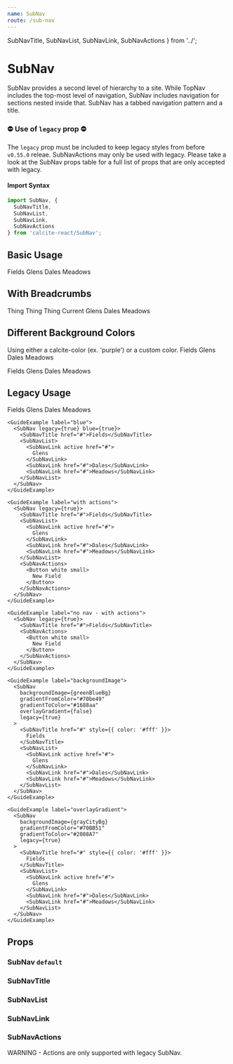 ```yaml
---
name: SubNav
route: /sub-nav
---
```


  SubNavTitle,
  SubNavList,
  SubNavLink,
  SubNavActions
} from '../';


# SubNav

SubNav provides a second level of hierarchy to a site. While TopNav includes the
top-most level of navigation, SubNav includes navigation for sections nested
inside that. SubNav has a tabbed navigation pattern and a title. 

### ⛔️ Use of `legacy` prop ⛔️

The `legacy` prop must be included to keep legacy styles from before `v0.55.0` releae. 
SubNavActions may only be used with legacy. Please take a look at the SubNav props 
table for a full list of props that are only accepted with legacy.

#### Import Syntax

```js
import SubNav, {
  SubNavTitle,
  SubNavList,
  SubNavLink,
  SubNavActions
} from 'calcite-react/SubNav';
```

## Basic Usage

<Playground>
  <SubNav>
    <SubNavTitle>Fields</SubNavTitle>
    <SubNavList>
      <SubNavLink active href="#">
        Glens
      </SubNavLink>
      <SubNavLink href="#">Dales</SubNavLink>
      <SubNavLink href="#">Meadows</SubNavLink>
    </SubNavList>
  </SubNav>
</Playground>

## With Breadcrumbs

<Playground>
  <SubNav>
    <SubNavTitle>
      <Breadcrumbs>
        <Crumb href="#">Thing</Crumb>
        <Crumb>Thing</Crumb>
        <Crumb href="#">Thing</Crumb>
        <Crumb href="#">Current</Crumb>
      </Breadcrumbs>
    </SubNavTitle>
    <SubNavList>
      <SubNavLink active href="#">
        Glens
      </SubNavLink>
      <SubNavLink href="#">Dales</SubNavLink>
      <SubNavLink href="#">Meadows</SubNavLink>
    </SubNavList>
  </SubNav>
</Playground>

## Different Background Colors
Using either a calcite-color (ex. 'purple') or a custom color.
<Playground>
  <GuideExample label="backgroundColor='purple'">
    <SubNav backgroundColor="purple">
      <SubNavTitle>Fields</SubNavTitle>
      <SubNavList>
        <SubNavLink active href="#">
          Glens
        </SubNavLink>
        <SubNavLink href="#">Dales</SubNavLink>
        <SubNavLink href="#">Meadows</SubNavLink>
      </SubNavList>
    </SubNav>
  </GuideExample>

  <GuideExample label="backgroundColor='#52993c'">
    <SubNav backgroundColor="#52993c">
      <SubNavTitle>Fields</SubNavTitle>
      <SubNavList>
        <SubNavLink active href="#">
          Glens
        </SubNavLink>
        <SubNavLink href="#">Dales</SubNavLink>
        <SubNavLink href="#">Meadows</SubNavLink>
      </SubNavList>
    </SubNav>
    </GuideExample>
</Playground>


## Legacy Usage

<Playground>

  <GuideExample label="basic usage">
    <SubNav legacy={true}>
      <SubNavTitle href="#">Fields</SubNavTitle>
      <SubNavList>
        <SubNavLink active href="#">
          Glens
        </SubNavLink>
        <SubNavLink href="#">Dales</SubNavLink>
        <SubNavLink href="#">Meadows</SubNavLink>
      </SubNavList>
    </SubNav>
    </GuideExample>

    <GuideExample label="blue">
      <SubNav legacy={true} blue={true}>
        <SubNavTitle href="#">Fields</SubNavTitle>
        <SubNavList>
          <SubNavLink active href="#">
            Glens
          </SubNavLink>
          <SubNavLink href="#">Dales</SubNavLink>
          <SubNavLink href="#">Meadows</SubNavLink>
        </SubNavList>
      </SubNav>
    </GuideExample>

    <GuideExample label="with actions">
      <SubNav legacy={true}>
        <SubNavTitle href="#">Fields</SubNavTitle>
        <SubNavList>
          <SubNavLink active href="#">
            Glens
          </SubNavLink>
          <SubNavLink href="#">Dales</SubNavLink>
          <SubNavLink href="#">Meadows</SubNavLink>
        </SubNavList>
        <SubNavActions>
          <Button white small>
            New Field
          </Button>
        </SubNavActions>
      </SubNav>
    </GuideExample>

    <GuideExample label="no nav - with actions">
      <SubNav legacy={true}>
        <SubNavTitle href="#">Fields</SubNavTitle>
        <SubNavActions>
          <Button white small>
            New Field
          </Button>
        </SubNavActions>
      </SubNav>
    </GuideExample>

    <GuideExample label="backgroundImage">
      <SubNav
        backgroundImage={greenBlueBg}
        gradientFromColor="#70be49"
        gradientToColor="#1688aa"
        overlayGradient={false}
        legacy={true}
      >
        <SubNavTitle href="#" style={{ color: '#fff' }}>
          Fields
        </SubNavTitle>
        <SubNavList>
          <SubNavLink active href="#">
            Glens
          </SubNavLink>
          <SubNavLink href="#">Dales</SubNavLink>
          <SubNavLink href="#">Meadows</SubNavLink>
        </SubNavList>
      </SubNav>
    </GuideExample>

    <GuideExample label="overlayGradient">
      <SubNav
        backgroundImage={grayCityBg}
        gradientFromColor="#70BB51"
        gradientToColor="#2088A7"
        legacy={true}
      >
        <SubNavTitle href="#" style={{ color: '#fff' }}>
          Fields
        </SubNavTitle>
        <SubNavList>
          <SubNavLink active href="#">
            Glens
          </SubNavLink>
          <SubNavLink href="#">Dales</SubNavLink>
          <SubNavLink href="#">Meadows</SubNavLink>
        </SubNavList>
      </SubNav>
    </GuideExample>

</Playground>

## Props

### SubNav `default`

<PropsTable of={SubNav} />

### SubNavTitle

<PropsTable of={SubNavTitle} />

### SubNavList

<PropsTable of={SubNavList} />

### SubNavLink

<PropsTable of={SubNavLink} />

### SubNavActions

WARNING - Actions are only supported with legacy SubNav.

<PropsTable of={SubNavActions} />
